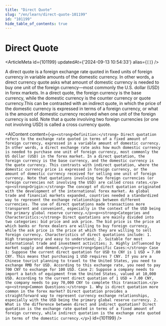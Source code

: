 ```yaml
---
title: "Direct Quote"
slug: "/en/learn/direct-quote-101199"
id: "101199"
hide_table_of_contents: true
---
```



# Direct Quote

<ArticleMeta id={101199} updatedAt={'2024-09-13 10:54:33'} alias={`[]`} />
<div className='border-solid border-b border-t-0 my-4 border-[var(--ifm-color-gray-300)]' />

A direct quote is a foreign exchange rate quoted in fixed units of foreign currency in variable amounts of the domestic currency. In other words, a direct currency quote asks what amount of domestic currency is needed to buy one unit of the foreign currency—most commonly the U.S. dollar (USD) in forex markets. In a direct quote, the foreign currency is the base currency, while the domestic currency is the counter currency or quote currency.This can be contrasted with an indirect quote, in which the price of the domestic currency is expressed in terms of a foreign currency, or what is the amount of domestic currency received when one unit of the foreign currency is sold. Note that a quote involving two foreign currencies (or one not involving USD) is called a cross currency quote.

<AIContent content={`<p><strong>Definition:</strong> Direct quotation refers to the exchange rate quoted in terms of a fixed amount of foreign currency, expressed in a variable amount of domestic currency. In other words, a direct exchange rate asks how much domestic currency is needed to purchase one unit of foreign currency, most commonly the US dollar (USD) in the forex market. In a direct quotation, the foreign currency is the base currency, and the domestic currency is the quote currency. This contrasts with indirect quotation, where the domestic currency price is expressed in foreign currency, or the amount of domestic currency received for selling one unit of foreign currency. Note that quotations involving two foreign currencies (or foreign currencies not involving the USD) are called cross rates.</p><p><strong>Origin:</strong> The concept of direct quotation originated with the development of the international forex market. As global trade and financial markets expanded, countries needed a standardized way to represent the exchange relationships between different currencies. The use of direct quotations made transactions more transparent and convenient, especially in the context of the USD being the primary global reserve currency.</p><p><strong>Categories and Characteristics:</strong> Direct quotations are mainly divided into two categories: bid price and ask price. The bid price is the price at which banks or forex dealers are willing to buy foreign currency, while the ask price is the price at which they are willing to sell foreign currency. Characteristics of direct quotations include: 1. High transparency and easy to understand; 2. Suitable for most international trade and investment activities; 3. Highly influenced by market supply and demand.</p><p><strong>Specific Cases:</strong> Case 1: Suppose the current direct quotation for USD to CNY is 1 USD = 7.00 CNY. This means that purchasing 1 USD requires 7 CNY. If you are a Chinese tourist planning to travel to the United States, you need to exchange RMB for USD. According to this exchange rate, you need to pay 700 CNY to exchange for 100 USD. Case 2: Suppose a company needs to import a batch of equipment from the United States, valued at 10,000 USD. According to the current direct quotation of 1 USD = 7.00 CNY, the company needs to pay 70,000 CNY to complete this transaction.</p><p><strong>Common Questions:</strong> 1. Why is direct quotation more common in the forex market? Direct quotation provides a straightforward way to represent currency exchange relationships, especially with the USD being the primary global reserve currency. 2. What is the difference between direct and indirect quotation? Direct quotation is the exchange rate quoted in terms of a fixed amount of foreign currency, while indirect quotation is the exchange rate quoted in terms of the domestic currency.</p>`} id={101199} />
